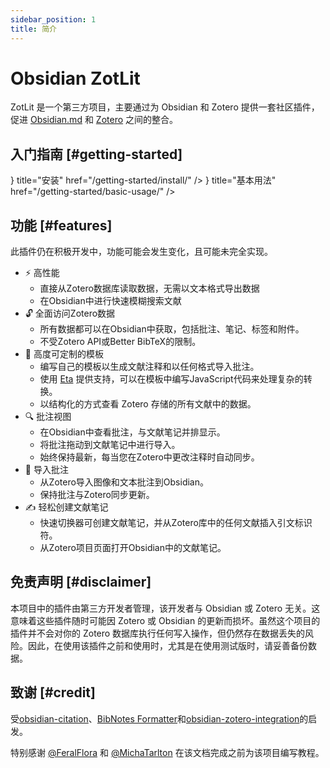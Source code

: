 ```yaml
---
sidebar_position: 1
title: 简介
---
```



# Obsidian ZotLit

ZotLit 是一个第三方项目，主要通过为 Obsidian 和 Zotero 提供一套社区插件，促进 [Obsidian.md](https://obsidian.md) 和 [Zotero](https://www.zotero.org) 之间的整合。

## 入门指南 [#getting-started]

<Cards>
  <Card icon={<FaDownload />} title="安装" href="/getting-started/install/" />
  <Card icon={<FaHammer />} title="基本用法" href="/getting-started/basic-usage/" />
</Cards>

## 功能 [#features]

<Callout type="warning">
  此插件仍在积极开发中，功能可能会发生变化，且可能未完全实现。
</Callout>

- ⚡️ 高性能
  - 直接从Zotero数据库读取数据，无需以文本格式导出数据
  - 在Obsidian中进行快速模糊搜索文献
- 🔓 全面访问Zotero数据
  - 所有数据都可以在Obsidian中获取，包括批注、笔记、标签和附件。
  - 不受Zotero API或Better BibTeX的限制。
- 🔨 高度可定制的模板
  - 编写自己的模板以生成文献注释和以任何格式导入批注。
  - 使用 [Eta](https://eta.js.org/) 提供支持，可以在模板中编写JavaScript代码来处理复杂的转换。
  - 以结构化的方式查看 Zotero 存储的所有文献中的数据。
- 🔍 批注视图
  - 在Obsidian中查看批注，与文献笔记并排显示。
  - 将批注拖动到文献笔记中进行导入。
  - 始终保持最新，每当您在Zotero中更改注释时自动同步。
- 📝 导入批注
  - 从Zotero导入图像和文本批注到Obsidian。
  - 保持批注与Zotero同步更新。
- ✍️ 轻松创建文献笔记
  - 快速切换器可创建文献笔记，并从Zotero库中的任何文献插入引文标识符。
  - 从Zotero项目页面打开Obsidian中的文献笔记。

## 免责声明 [#disclaimer]

本项目中的插件由第三方开发者管理，该开发者与 Obsidian 或 Zotero 无关。这意味着这些插件随时可能因 Zotero 或 Obsidian 的更新而损坏。虽然这个项目的插件并不会对你的 Zotero 数据库执行任何写入操作，但仍然存在数据丢失的风险。因此，在使用该插件之前和使用时，尤其是在使用测试版时，请妥善备份数据。

## 致谢 [#credit]

受[obsidian-citation](https://github.com/hans/obsidian-citation-plugin)、[BibNotes Formatter](https://github.com/stefanopagliari/bibnotes)和[obsidian-zotero-integration](https://github.com/mgmeyers/obsidian-zotero-integration)的启发。

特别感谢 [@FeralFlora](https://github.com/FeralFlora) 和 [@MichaTarlton](https://github.com/MichaTarlton) 在该文档完成之前为该项目编写教程。